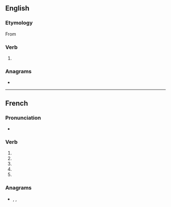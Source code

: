 {{also|polarisé}}
==English==

===Etymology===
From {{etyl|fr|en}} {{m|fr|polariser}}

===Verb===
{{en-verb|polaris}}

# {{standard spelling of|from=non-Oxford British spelling|polarize|lang=en}}

===Anagrams===
* {{anagrams|en|rape oils}}

----

==French==

===Pronunciation===
* {{IPA|lang=fr|/pɔ.la.ʁiz/}}

===Verb===
{{head|fr|verb form}}

# {{inflection of|polariser||1|s|pres|indc|lang=fr}}
# {{inflection of|polariser||3|s|pres|indc|lang=fr}}
# {{inflection of|polariser||1|s|pres|subj|lang=fr}}
# {{inflection of|polariser||1|s|pres|subj|lang=fr}}
# {{inflection of|polariser||2|s|impr|lang=fr}}

===Anagrams===
* {{l|fr|ploieras}}, {{l|fr|polaires}}, {{l|fr|spoliera}}